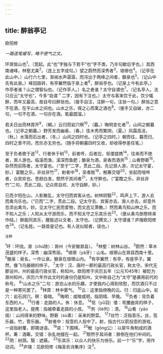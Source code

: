 ```yaml
---
---
---
```

title: 醉翁亭记
---



欧阳修

*一路逐笔缓写，略不使气之文。*

环滁皆山也<sup>1</sup>。（宽起。此“也”字独与下若干“也”字不类，乃半句歇后字也。）其西南诸峰，林壑尤美<sup>2</sup>。（连上五字成句。）望之蔚然而深秀者<sup>3</sup>，琅琊也<sup>4</sup>。（记亭在此山中。）山行六七里，渐闻水声潺潺，而泻出于两峰之间者，酿泉也<sup>5</sup>。（记山中先有此泉。）峰回路转，有亭翼然临于泉上者<sup>6</sup>，醉翁亭也。（记泉上今有此亭。）作亭者谁？山之僧智仙也。（记作亭人。）名之者谁？太守自谓也<sup>7</sup>。（记名亭人。法只应云“太守也”，今多“自谓＂二字，因有下注也。）太守与客来饮于此，饮少辄醉，而年又最高，故自号曰醉翁也。（接手自注，注醉一句，注翁一句。）醉翁之意不在酒，在乎山水之间也。山水之乐，得之心而寓之酒也<sup>8</sup>。（接手又自破，亦二句，一句不在酒，一句亦在酒。笔最圆溜。）

若夫日出而林霏开<sup>9</sup>，（朝。）云归而岩穴暝<sup>10</sup>，（暮。）晦明变化者<sup>11</sup>，山间之朝暮也。（记亭之朝暮。）野芳发而幽香，（春。）佳木秀而繁阴，（夏。）风霜高洁，（秋。）水落而石出者，（冬。）山间之四时也。（记亭之四时。）朝而往，暮而归，四时之景不同，而乐亦无穷也。（随手将朝暮四时又收，却收得参差任笔。）

至于负者歌于途<sup>12</sup>，行者休于树<sup>13</sup>，前者呼，后者应，伛偻提携<sup>14</sup>，往来而不绝者，滁人游也。临溪而渔，溪深而鱼肥；酿泉为酒，泉香而酒洌<sup>15</sup>；山肴野蔌<sup>16</sup>，杂然而前陈者，太守宴也。（“至于”二字，贯此二段。先记滁人游，次记太守宴，妙。）宴酣之乐，非丝非竹<sup>17</sup>，射者中<sup>18</sup>，奕者胜<sup>19</sup>，觥筹交错<sup>20</sup>，坐起而喧哗者，众宾欢也。苍颜白发，颓然乎其间者<sup>21</sup>，太守醉也。（“宴酣之乐，非丝非竹”二句，贯此二段。记众宾自欢、太守自醉，妙。）

已而夕阳在山，人影散乱，太守归而宾客从也。树林阴翳<sup>22</sup>，鸣声上下，游人去而禽鸟乐也。（“已而”二字，贯此二段。记太守去、宾客亦去、滁人亦去，却意外忽添出禽鸟，妙。见太守仁民而爱物，而文态又萧散。）然而禽鸟知山林之乐，而不知人之乐；人知从太守游而乐，而不知太守之乐其乐也<sup>23</sup>。（便从禽鸟倒卷转来作结。）醉能同其乐，醒能述以文者，太守也。（记撰文。）太守谓谁？庐陵欧阳修也<sup>24</sup>。（记名姓。一路皆是记也。有人说似赋者，误也。）

<sup>注释</sup>

<sup>1</sup>环：环绕。滁（chú除）：滁州（今安徽滁县）。
<sup>2</sup>林壑：树林山谷。
<sup>3</sup>蔚然：草木茂盛的样子。深秀：幽深秀丽。
<sup>4</sup>琅琊（yá牙）：山名。琅琊山在滁县西南十里。
<sup>5</sup>酿泉：泉名，一作让泉。酿泉在琅琊山内。
<sup>6</sup>有亭翼然：有亭，有座亭子。翼然，像飞鸟展翅的样子。
<sup>7</sup>太守：汉、唐时一郡的最高行政长官，称太守。宋代无郡设州，州的最高行政长官，称知州。欧阳修于庆历五年（公元1045年）被贬为滁州知州，庆历六年作此文时的身份仍是知州，文中称自己为“太守”是袭用前代的称号。
<sup>8</sup>“山水之乐”二句：游览山水的乐趣，才使我内心得到欣慰，而饮酒只不过是一种寄托罢了。
<sup>9</sup>林霏：林中雾气。
<sup>10</sup>云：这里指傍晚的云。归：归返山中。岩穴：岩石洞穴。暝：昏暗。
<sup>11</sup>晦明：或暗或明，指阴晴、早晚。
<sup>12</sup>负者：背负着东西的人。
<sup>13</sup>行者：走路的人。休：休息。
<sup>14</sup>伛（yǔ羽）偻：弯腰曲背的样子，这里指老人。提携：指被牵着走路的小孩。
<sup>15</sup>洌（liè列）：清。
<sup>16</sup>山肴（yáo摇）：山间得来的野味。野蔌（sù素）：采来的野菜。
<sup>17</sup>7丝竹：泛指音乐。丝，弦乐器。竹，管乐器。
<sup>18</sup>射者中：投壶的人投中了。射，指古代以箭投壶的游戏。一说指射覆，即猜谜语。
<sup>19</sup>奕：下围棋。
<sup>20</sup>觥（gōng公）：以犀牛角制成的酒杯。筹：酒筹。交错：杂乱地摆在一起。
<sup>21</sup>颓然乎其间者：醉倒在他们中间的。
<sup>22</sup>阴：树荫。翳：遮蔽。
<sup>23</sup>乐其乐：以众人的快乐为快乐。前一个“乐”字，用作动词。
<sup>24</sup>庐陵：见欧阳修《梅圣俞诗集序》注<sup>3</sup>。